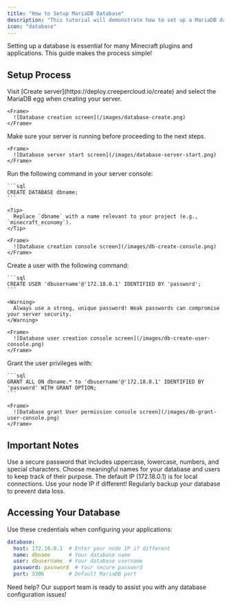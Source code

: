 ```yaml
---
title: "How to Setup MariaDB Database"
description: "This tutorial will demonstrate how to set up a MariaDB database on CreeperCloud."
icon: "database"
---
```


<Note>
  Setting up a database is essential for many Minecraft plugins and applications. This guide makes the process simple!
</Note>

## Setup Process

<Steps>
  <Step title="Create a server with MariaDB egg">
    Visit [Create server](https://deploy.creepercloud.io/create) and select the MariaDB egg when creating your server.
    
    <Frame>
      ![Database creation screen](/images/database-create.png)
    </Frame>
  </Step>
  
  <Step title="Start the server">
    Make sure your server is running before proceeding to the next steps.
    
    <Frame>
      ![Database server start screen](/images/database-server-start.png)
    </Frame>
  </Step>
  
  <Step title="Create your database">
    Run the following command in your server console:
    
    ```sql
    CREATE DATABASE dbname;
    ```
    
    <Tip>
      Replace `dbname` with a name relevant to your project (e.g., `minecraft_economy`).
    </Tip>
    
    <Frame>
      ![Database creation console screen](/images/db-create-console.png)
    </Frame>
  </Step>
  
  <Step title="Create a database user">
    Create a user with the following command:
    
    ```sql
    CREATE USER 'dbusername'@'172.18.0.1' IDENTIFIED BY 'password';
    ```
    
    <Warning>
      Always use a strong, unique password! Weak passwords can compromise your server security.
    </Warning>
    
    <Frame>
      ![Database user creation console screen](/images/db-create-user-console.png)
    </Frame>
  </Step>
  
  <Step title="Link the user to the database">
    Grant the user privileges with:
    
    ```sql
    GRANT ALL ON dbname.* to 'dbusername'@'172.18.0.1' IDENTIFIED BY 'password' WITH GRANT OPTION;
    ```
    
    <Frame>
      ![Database grant User permission console screen](/images/db-grant-user-console.png)
    </Frame>
  </Step>
</Steps>

## Important Notes

<CardGroup cols={2}>
  <Card title="Security" icon="shield-halved" color="#ff0000">
    Use a secure password that includes uppercase, lowercase, numbers, and special characters.
  </Card>
  <Card title="Naming" icon="tag" color="#0000ff">
    Choose meaningful names for your database and users to keep track of their purpose.
  </Card>
  <Card title="IP Configuration" icon="network-wired" color="#00ff00">
    The default IP (172.18.0.1) is for local connections. Use your node IP if different!
  </Card>
  <Card title="Backups" icon="rotate" color="#ffff00">
    Regularly backup your database to prevent data loss.
  </Card>
</CardGroup>

## Accessing Your Database

Use these credentials when configuring your applications:

```yaml
database:
  host: 172.18.0.1  # Enter your node IP if different
  name: dbname      # Your database name
  user: dbusername  # Your database username
  password: password  # Your secure password
  port: 3306        # Default MariaDB port
```

<Note>
  Need help? Our support team is ready to assist you with any database configuration issues!
</Note>


